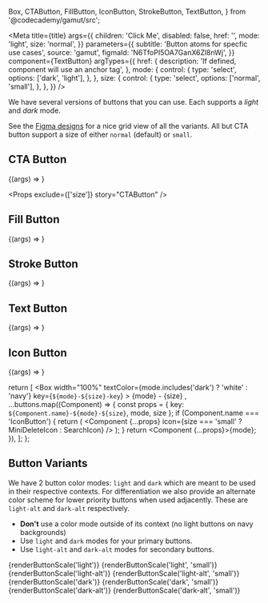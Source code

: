   Box,
  CTAButton,
  FillButton,
  IconButton,
  StrokeButton,
  TextButton,
} from '@codecademy/gamut/src';

<Meta
  title={title}
  args={{
    children: 'Click Me',
    disabled: false,
    href: '',
    mode: 'light',
    size: 'normal',
  }}
  parameters={{
    subtitle: 'Button atoms for specfic use cases',
    source: 'gamut',
    figmaId: 'N6TfoPI5OA7GanX6Zl8nWj',
  }}
  component={TextButton}
  argTypes={{
    href: {
      description: 'If defined, component will use an anchor tag',
    },
    mode: {
      control: {
        type: 'select',
        options: ['dark', 'light'],
      },
    },
    size: {
      control: {
        type: 'select',
        options: ['normal', 'small'],
      },
    },
  }}
/>

We have several versions of buttons that you can use.
Each supports a _light_ and _dark_ mode.

See the [Figma designs](https://www.figma.com/file/N6TfoPI5OA7GanX6Zl8nWj/Buttons-%E2%9C%85?node-id=268%3A0) for a nice grid view of all the variants.
All but CTA button support a size of either `normal` (default) or `small`.

## CTA Button

<Canvas>
  <Story name="CTAButton">{(args) => <CTAButton {...args} />}</Story>
</Canvas>

<Props exclude={['size']} story="CTAButton" />

## Fill Button

<Canvas>
  <Story name="FillButton">{(args) => <FillButton {...args} />}</Story>
</Canvas>

<Props story="FillButton" />

## Stroke Button

<Canvas>
  <Story name="StrokeButton">{(args) => <StrokeButton {...args} />}</Story>
</Canvas>

<Props story="StrokeButton" />

## Text Button

<Canvas>
  <Story name="TextButton">{(args) => <TextButton {...args} />}</Story>
</Canvas>

<Props story="TextButton" />

## Icon Button

<Canvas>
  <Story name="IconButton">
    {(args) => <IconButton icon={SearchIcon} {...args} />}
  </Story>
</Canvas>

<Props story="IconButton" />


  return [
    <Box
      width="100%"
      textColor={mode.includes('dark') ? 'white' : 'navy'}
      key={`${mode}-${size}-key`}
    >
      {mode} - {size}
    </Box>,
    ...buttons.map((Component) => {
      const props = { key: `${Component.name}-${mode}-${size}`, mode, size };
      if (Component.name === 'IconButton') {
        return (
          <Component
            {...props}
            icon={size === 'small' ? MiniDeleteIcon : SearchIcon}
          />
        );
      }
      return <Component {...props}>{mode}</Component>;
    }),
  ];
};

## Button Variants

We have 2 button color modes: `light` and `dark` which are meant to be used in their respective contexts. For differentiation we also provide an alternate color scheme for lower priority buttons when used adjacently. These are `light-alt` and `dark-alt` respectively.

- **Don't** use a color mode outside of its context (no light buttons on navy backgrounds)
- Use `light` and `dark` modes for your primary buttons.
- Use `light-alt` and `dark-alt` modes for secondary buttons.

<Canvas>
  <Story name="light">
    <Box
      display="grid"
      alignItems="center"
      justifyItems="start"
      gridTemplateColumns="repeat(5, max-content)"
      columnGap="2rem"
      rowGap="1rem"
      padding="1rem"
    >
      {renderButtonScale('light')}
      {renderButtonScale('light', 'small')}
      {renderButtonScale('light-alt')}
      {renderButtonScale('light-alt', 'small')}
    </Box>
    <Box
      display="grid"
      alignItems="center"
      justifyItems="start"
      gridTemplateColumns="repeat(5, max-content)"
      columnGap="2rem"
      rowGap="1rem"
      padding="1rem"
      backgroundColor="navy"
    >
      {renderButtonScale('dark')}
      {renderButtonScale('dark', 'small')}
      {renderButtonScale('dark-alt')}
      {renderButtonScale('dark-alt', 'small')}
    </Box>
  </Story>
</Canvas>
